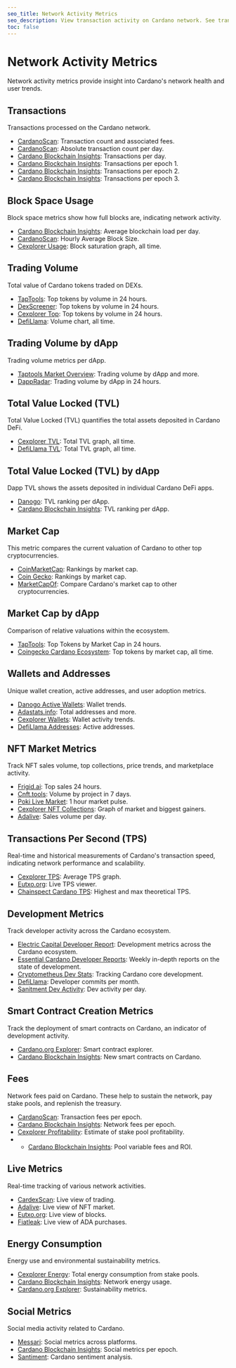 ```yaml
---
seo_title: Network Activity Metrics
seo_description: View transaction activity on Cardano network. See transaction volume, addresses, TVL, and block space. Explore real-time metrics and long-term trends.
toc: false
---
```


# Network Activity Metrics

Network activity metrics provide insight into Cardano's network health and user trends.

## Transactions

Transactions processed on the Cardano network.

- [CardanoScan](https://cardanoscan.io/analytics/dailyTxCountAndFees)<OS url="https://github.com/StricaHQ" />: Transaction count and associated fees.
- [CardanoScan](https://cardanoscan.io/analytics/absoluteTxCount)<OS url="https://github.com/StricaHQ" />: Absolute transaction count per day.
- [Cardano Blockchain Insights](https://lookerstudio.google.com/s/r-x_IbY41mY): Transactions per day.
- [Cardano Blockchain Insights](https://lookerstudio.google.com/s/i1ovIilH5gY): Transactions per epoch 1.
- [Cardano Blockchain Insights](https://lookerstudio.google.com/s/pw0_jGTWlcs): Transactions per epoch 2.
- [Cardano Blockchain Insights](https://lookerstudio.google.com/s/l-enmJx8O8c): Transactions per epoch 3.

## Block Space Usage

Block space metrics show how full blocks are, indicating network activity.

- [Cardano Blockchain Insights](https://lookerstudio.google.com/s/sVOfkq0gl1o): Average blockchain load per day.
- [CardanoScan](https://cardanoscan.io/analytics/blockSize)<OS url="https://github.com/StricaHQ" />: Hourly Average Block Size.
- [Cexplorer Usage](https://cexplorer.io/usage)<OS url="https://github.com/cexplorer" />: Block saturation graph, all time.

## Trading Volume

Total value of Cardano tokens traded on DEXs.

- [TapTools](https://www.taptools.io/?rankBy=volume&order=desc&assetType=Tokens): Top tokens by volume in 24 hours.
- [DexScreener](https://dexscreener.com/cardano?rankBy=trendingScoreH24&order=desc)<OS url="https://github.com/dexscreener" />: Top tokens by volume in 24 hours.
- [Cexplorer Top](https://cexplorer.io/token/top)<OS url="https://github.com/cexplorer" />: Top tokens by volume in 24 hours.
- [DefiLlama](https://defillama.com/chain/Cardano?currency=USD&volume=true&tvl=false)<OS url="https://github.com/DefiLlama" />: Volume chart, all time.

## Trading Volume by dApp

Trading volume metrics per dApp.

- [Taptools Market Overview](https://www.taptools.io/market-overview): Trading volume by dApp and more.
- [DappRadar](https://dappradar.com/rankings/protocol/cardano?sort=totalVolumeInFiat&order=desc)<OS url="https://github.com/dappradar" />: Trading volume by dApp in 24 hours.

## Total Value Locked (TVL)

Total Value Locked (TVL) quantifies the total assets deposited in Cardano DeFi.

- [Cexplorer TVL](https://cexplorer.io/defi/tvl)<OS url="https://github.com/cexplorer" />: Total TVL graph, all time.
- [DefiLlama TVL](https://defillama.com/chain/Cardano?currency=USD&tvl=tvl)<OS url="https://github.com/DefiLlama" />: Total TVL graph, all time.

## Total Value Locked (TVL) by dApp

Dapp TVL shows the assets deposited in individual Cardano DeFi apps.

- [Danogo](https://danogo.io/tvl-report)<OS url="https://github.com/Danogo2023" />: TVL ranking per dApp.
- [Cardano Blockchain Insights](https://lookerstudio.google.com/s/kpmEIAO1Qiw): TVL ranking per dApp.

## Market Cap

This metric compares the current valuation of Cardano to other top cryptocurrencies.

- [CoinMarketCap](https://coinmarketcap.com/): Rankings by market cap.
- [Coin Gecko](https://www.coingecko.com/)<OS url="https://github.com/coingecko" />: Rankings by market cap.
- [MarketCapOf](https://marketcapof.com/crypto/cardano/): Compare Cardano's market cap to other cryptocurrencies.

## Market Cap by dApp

Comparison of relative valuations within the ecosystem.

- [TapTools](https://www.taptools.io/?rankBy=mcap&order=desc&minLiq=10000&minHolders=100&mcapCustomFilters=true): Top Tokens by Market Cap in 24 hours.
- [Coingecko Cardano Ecosystem](https://www.coingecko.com/en/categories/cardano-ecosystem)<OS url="https://github.com/coingecko" />: Top tokens by market cap, all time.

## Wallets and Addresses

Unique wallet creation, active addresses, and user adoption metrics.

- [Danogo Active Wallets](https://danogo.io/active-wallet-report)<OS url="https://github.com/Danogo2023" />: Wallet trends.
- [Adastats.info](https://adastats.info/addresses): Total addresses and more.
- [Cexplorer Wallets](https://cexplorer.io/wallets)<OS url="https://github.com/cexplorer" />: Wallet activity trends.
- [DefiLlama Addresses](https://defillama.com/chain/Cardano?addresses=true&tvl=false)<OS url="https://github.com/DefiLlama" />: Active addresses.

## NFT Market Metrics

Track NFT sales volume, top collections, price trends, and marketplace activity.

- [Frigid.ai](https://frigid.ai/): Top sales 24 hours.
- [Cnft.tools](https://cnft.tools/): Volume by project in 7 days.
- [Poki Live Market](https://www.getpoki.com/live-market): 1 hour market pulse.
- [Cexplorer NFT Collections](https://cexplorer.io/collection)<OS url="https://github.com/cexplorer" />: Graph of market and biggest gainers.
- [Adalive](https://www.adalive.io/stats): Sales volume per day.

## Transactions Per Second (TPS)

Real-time and historical measurements of Cardano's transaction speed, indicating network performance and scalability.

- [Cexplorer TPS](https://cexplorer.io/tps)<OS url="https://github.com/cexplorer" />: Average TPS graph.
- [Eutxo.org](https://eutxo.org/): Live TPS viewer.
- [Chainspect Cardano TPS](https://chainspect.app/chain/cardano)<OS url="https://github.com/fromaline/chainspect_app" />: Highest and max theoretical TPS.

## Development Metrics

Track developer activity across the Cardano ecosystem.

- [Electric Capital Developer Report](https://www.developerreport.com/ecosystems/cardano)<OS url="https://github.com/electric-capital/crypto-ecosystems/blob/master/data/ecosystems/c/cardano.toml" />: Development metrics across the Cardano ecosystem.
- [Essential Cardano Developer Reports](https://www.essentialcardano.io/development-update)<OS url="https://github.com/cardano-foundation/" />: Weekly in-depth reports on the state of development.
- [Cryptometheus Dev Stats](https://cryptometheus.com/project/Cardano): Tracking Cardano core development.
- [DefiLlama](https://defillama.com/chain/Cardano?currency=USD&volume=false&tvl=false&price=false&addresses=false&stables=false&developers=false&devsCommits=true)<OS url="https://github.com/DefiLlama" />: Developer commits per month.
- [Sanitment Dev Activity](https://app.santiment.net/s/_e1ROYfa)<OS url="https://github.com/santiment" />: Dev activity per day.

## Smart Contract Creation Metrics

Track the deployment of smart contracts on Cardano, an indicator of development activity.

- [Cardano.org Explorer](https://beta.explorer.cardano.org/en/native-scripts-sc/smart-contracts)<OS url="https://github.com/cardano-foundation/cf-explorer" />: Smart contract explorer.
- [Cardano Blockchain Insights](https://lookerstudio.google.com/s/v2mPjKyMK00): New smart contracts on Cardano.

## Fees

Network fees paid on Cardano. These help to sustain the network, pay stake pools, and replenish the treasury.

- [CardanoScan](https://cardanoscan.io/analytics/epochFees)<OS url="https://github.com/StricaHQ" />: Transaction fees per epoch.
- [Cardano Blockchain Insights](https://lookerstudio.google.com/s/gx8f-az2E9o): Network fees per epoch.
- [Cexplorer Profitability](https://cexplorer.io/profitability)<OS url="https://github.com/cexplorer" />: Estimate of stake pool profitability.
- - [Cardano Blockchain Insights](https://lookerstudio.google.com/s/lFEdCKh30Kk): Pool variable fees and ROI.

## Live Metrics

Real-time tracking of various network activities.

- [CardexScan](https://cardexscan.com/global-trades): Live view of trading.
- [Adalive](https://www.adalive.io/): Live view of NFT market.
- [Eutxo.org](https://eutxo.org/): Live view of blocks.
- [Fiatleak](https://fiatleak.com/ada): Live view of ADA purchases.

## Energy Consumption

Energy use and environmental sustainability metrics.

- [Cexplorer Energy](https://cexplorer.io/energy)<OS url="https://github.com/cexplorer" />: Total energy consumption from stake pools.
- [Cardano Blockchain Insights](https://lookerstudio.google.com/s/nFWDaZS8yWU): Network energy usage.
- [Cardano.org Explorer](https://beta.explorer.cardano.org/en/micar)<OS url="https://github.com/cardano-foundation/cf-explorer" />: Sustainability metrics.

## Social Metrics

Social media activity related to Cardano.

- [Messari](https://messari.io/project/cardano/charts/social)<OS url="https://github.com/messari" />: Social metrics across platforms.
- [Cardano Blockchain Insights](https://lookerstudio.google.com/s/kSD1cN_TrrA): Social metrics per epoch.
- [Santiment](https://app.santiment.net/labs/trends/explore/cardano)<OS url="https://github.com/santiment" />: Cardano sentiment analysis.
